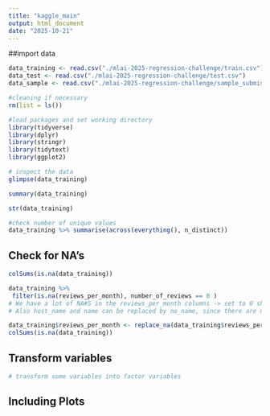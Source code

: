 ```yaml
---
title: "kaggle_main"
output: html_document
date: "2025-10-21"
---
```


##import data
```r

data_training <- read.csv("./mlai-2025-regression-challenge/train.csv")
data_test <- read.csv("./mlai-2025-regression-challenge/test.csv")
data_sample <- read.csv("./mlai-2025-regression-challenge/sample_submission.csv")


```

```r
#cleaning if necessary
rm(list = ls())
```


```r
#load packages and set working directory
library(tidyverse)
library(dplyr)
library(stringr)
library(tidytext)
library(ggplot2)
```


```r
# inspect the data
glimpse(data_training)
```
```r
summary(data_training)
```

```r
str(data_training)
```

```r
#check number of unique values
data_training %>% summarise(across(everything(), n_distinct))
```

## Check for NA's
```r
colSums(is.na(data_training))

data_training %>%
 filter(is.na(reviews_per_month), number_of_reviews == 0 )
# We have a lot of NA#S in the reviews_per_month columns -> set to 0 should do the Job
# Also host_name and name can be replaced by no_name, since there are not a lot of information missing goin to lose.
```
```r

data_training$reviews_per_month <- replace_na(data_training$reviews_per_month, 0)
colSums(is.na(data_training))
```


## Transform variables
```r
# transform some variables into factor variables


```

## Including Plots



```r

```


